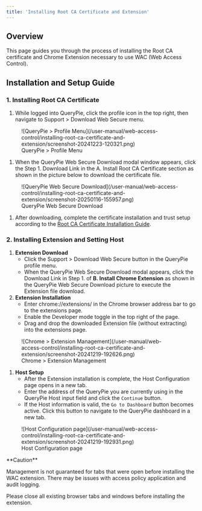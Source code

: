 ```yaml
---
title: 'Installing Root CA Certificate and Extension'
---
```



## Overview

This page guides you through the process of installing the Root CA certificate and Chrome Extension necessary to use WAC (Web Access Control).

## Installation and Setup Guide

### 1. Installing Root CA Certificate

1. While logged into QueryPie, click the profile icon in the top right, then navigate to Support &gt; Download Web Secure menu.

<figure data-layout="center" data-align="center">
![QueryPie &gt; Profile Menu](/user-manual/web-access-control/installing-root-ca-certificate-and-extension/screenshot-20241223-120321.png)
<figcaption>
QueryPie &gt; Profile Menu
</figcaption>
</figure>

1. When the QueryPie Web Secure Download modal window appears, click the Step 1. Download Link in the A. Install Root CA Certificate section as shown in the picture below to download the certificate file.

<figure data-layout="center" data-align="center">
![QueryPie Web Secure Download](/user-manual/web-access-control/installing-root-ca-certificate-and-extension/screenshot-20250116-155957.png)
<figcaption>
QueryPie Web Secure Download
</figcaption>
</figure>

1. After downloading, complete the certificate installation and trust setup according to the [Root CA Certificate Installation Guide](../../administrator-manual/web-apps/wac-quickstart/root-ca-certificate-installation-guide).

### 2. Installing Extension and Setting Host

1. **Extension Download**
    * Click the Support &gt; Download Web Secure button in the QueryPie profile menu.
    * When the QueryPie Web Secure Download modal appears, click the Download Link in Step 1. of **B. Install Chrome Extension** as shown in the QueryPie Web Secure Download picture to execute the Extension file download.
2. **Extension Installation**
    * Enter chrome://extensions/ in the Chrome browser address bar to go to the extensions page.
    * Enable the Developer mode toggle in the top right of the page.
    * Drag and drop the downloaded Extension file (without extracting) into the extensions page.

<figure data-layout="center" data-align="center">
![Chrome &gt; Extension Management](/user-manual/web-access-control/installing-root-ca-certificate-and-extension/screenshot-20241219-192626.png)
<figcaption>
Chrome &gt; Extension Management
</figcaption>
</figure>

1. **Host Setup**
    * After the Extension installation is complete, the Host Configuration page opens in a new tab.
    * Enter the address of the QueryPie you are currently using in the QueryPie Host input field and click the `Continue` button.
    * If the Host information is valid, the `Go to Dashboard` button becomes active. Click this button to navigate to the QueryPie dashboard in a new tab.

<figure data-layout="center" data-align="center">
![Host Configuration page](/user-manual/web-access-control/installing-root-ca-certificate-and-extension/screenshot-20241219-192931.png)
<figcaption>
Host Configuration page
</figcaption>
</figure>

<Callout type="important">
**Caution**

Management is not guaranteed for tabs that were open before installing the WAC extension. There may be issues with access policy application and audit logging.

Please close all existing browser tabs and windows before installing the extension.
</Callout>
